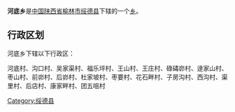 {{Unreferenced|time=2018-12-09T13:15:30+00:00}}
{{中国乡级行政区
|行政区全称 = 河底乡
|景观照片文件名 = 
|景观照片描述 = 
|汉语拼音 =
|其他语言 = 
|其他语言名称 = 
|位置图文件名 = 
|位置图描述 = 
|自定义图片=
|上级行政区 = [[陕西省|陕西省]][[榆林市|榆林市]][[绥德县|绥德县]]
|行政区类别 = [[乡级行政区|乡]]
|行政区划代码 = 
|行政区划 = 
|村委会 = 
|居委会 = 
|建置时间 = 
|领导职位 = 
|领导名称 = 
|政府驻地 = 
|毗邻 = 
|地理坐标 = 
|总面积 = 
|总人口 = 
|户籍人口 = 
|户籍人口年份 = 
|常住人口 = 
|常住人口年份 = 
|人口密度 = 
|GDP = 
|邮政编码 = 
|电话区号 = 
|官方网站 = 
|网站名称 = 
}}
'''河底乡'''是[[中华人民共和国|中国]][[陕西省|陕西省]][[榆林市|榆林市]][[绥德县|绥德县]]下辖的一个[[乡级行政区|乡]]。

== 行政区划 ==
河底乡下辖以下行政区：

河底村、沟口村、吴家渠村、福乐坪村、王山村、王庄村、碌碡峁村、逯家山村、枣山村、前峁村、后峁村、杜家坡村、枣要村、花石畔村、子房沟村、西沟村、渠里村、后店村、康家畔村、团五咀村

{{陕西小作品}}
{{绥德县行政区划}}

[[Category:绥德县|Category:绥德县]]